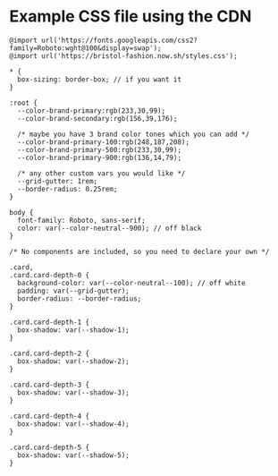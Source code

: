 
<Meta title="5. Usage/HTML + CDN" />

# Example CSS file using the CDN

```
@import url('https://fonts.googleapis.com/css2?family=Roboto:wght@100&display=swap');
@import url('https://bristol-fashion.now.sh/styles.css');

* {
  box-sizing: border-box; // if you want it
}

:root {
  --color-brand-primary:rgb(233,30,99);
  --color-brand-secondary:rgb(156,39,176);

  /* maybe you have 3 brand color tones which you can add */
  --color-brand-primary-100:rgb(248,187,208);
  --color-brand-primary-500:rgb(233,30,99);
  --color-brand-primary-900:rgb(136,14,79);

  /* any other custom vars you would like */
  --grid-gutter: 1rem;
  --border-radius: 0.25rem;
}

body {
  font-family: Roboto, sans-serif;
  color: var(--color-neutral--900); // off black
}

/* No components are included, so you need to declare your own */

.card,
.card.card-depth-0 {
  background-color: var(--color-neutral--100); // off white
  padding: var(--grid-gutter);
  border-radius: --border-radius;
}

.card.card-depth-1 {
  box-shadow: var(--shadow-1);
}

.card.card-depth-2 {
  box-shadow: var(--shadow-2);
}

.card.card-depth-3 {
  box-shadow: var(--shadow-3);
}

.card.card-depth-4 {
  box-shadow: var(--shadow-4);
}

.card.card-depth-5 {
  box-shadow: var(--shadow-5);
}
```